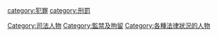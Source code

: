 {{Commonscat|Prisoners}}
{{Main|囚犯}}

[[Category:司法人物|Category:司法人物]]
[[Category:監禁及拘留|Category:監禁及拘留]]
[[Category:各種法律狀況的人物|Category:各種法律狀況的人物]]
[[category:犯罪|category:犯罪]]
[[category:刑罰|category:刑罰]]